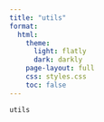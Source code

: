 ```yaml
---
title: "utils"
format:
  html:
    theme:
      light: flatly
      dark: darkly
    page-layout: full
    css: styles.css
    toc: false
---
```


`utils`

